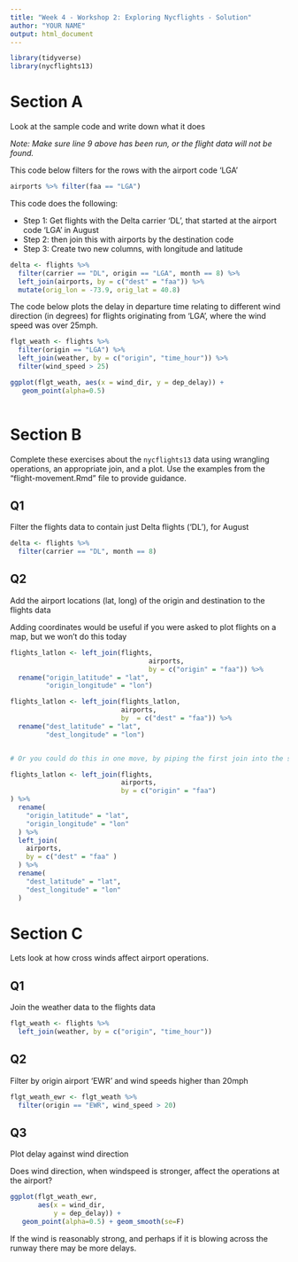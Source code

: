 ```yaml
---
title: "Week 4 - Workshop 2: Exploring Nycflights - Solution"
author: "YOUR NAME"
output: html_document
---
```


```r
library(tidyverse)
library(nycflights13)
```

# Section A

Look at the sample code and write down what it does

*Note: Make sure line 9 above has been run, or the flight data will not be found.* 

This code below filters for the rows with the airport code 'LGA'

```r
airports %>% filter(faa == "LGA")
```

This code does the following: 

- Step 1: Get flights with the Delta carrier 'DL', that started at the airport code 'LGA' in August
- Step 2: then join this with airports by the destination code
- Step 3: Create two new columns, with longitude and latitude

```r
delta <- flights %>%
  filter(carrier == "DL", origin == "LGA", month == 8) %>%
  left_join(airports, by = c("dest" = "faa")) %>%
  mutate(orig_lon = -73.9, orig_lat = 40.8)
```
The code below plots the delay in departure time relating to different wind direction (in degrees) for flights originating from 'LGA', where the wind speed was over 25mph. 

```r
flgt_weath <- flights %>%
  filter(origin == "LGA") %>%
  left_join(weather, by = c("origin", "time_hour")) %>%
  filter(wind_speed > 25)

ggplot(flgt_weath, aes(x = wind_dir, y = dep_delay)) +
   geom_point(alpha=0.5) 
  
```

# Section B

Complete these exercises about the `nycflights13` data using wrangling operations, an appropriate join, and a plot. Use the examples from the "flight-movement.Rmd" file to provide guidance.

## Q1

Filter the flights data to contain just Delta flights ('DL'), for August

```r
delta <- flights %>%
  filter(carrier == "DL", month == 8)
```

## Q2

Add the airport locations (lat, long) of the origin and destination to the flights data 

Adding coordinates would be useful if you were asked to plot flights on a map, but we won't do this today

```r

flights_latlon <- left_join(flights,
                                   airports,
                                   by = c("origin" = "faa")) %>%
  rename("origin_latitude" = "lat",
         "origin_longitude" = "lon") 

flights_latlon <- left_join(flights_latlon,
                            airports,
                            by  = c("dest" = "faa")) %>%
  rename("dest_latitude" = "lat",
         "dest_longitude" = "lon")


# Or you could do this in one move, by piping the first join into the second:

flights_latlon <- left_join(flights,
                            airports,
                            by = c("origin" = "faa")
) %>%
  rename(
    "origin_latitude" = "lat",
    "origin_longitude" = "lon"
  ) %>%
  left_join(
    airports,
    by = c("dest" = "faa" )
  ) %>%
  rename(
    "dest_latitude" = "lat",
    "dest_longitude" = "lon"
  )


```

# Section C

Lets look at how cross winds affect airport operations. 

## Q1

Join the weather data to the flights data

```r

flgt_weath <- flights %>%
  left_join(weather, by = c("origin", "time_hour")) 

```


## Q2

Filter by origin airport 'EWR' and wind speeds higher than 20mph

```r
flgt_weath_ewr <- flgt_weath %>%
  filter(origin == "EWR", wind_speed > 20) 

```

## Q3

Plot delay against wind direction

Does wind direction, when windspeed is stronger, affect the operations at the airport? 


```r
ggplot(flgt_weath_ewr, 
       aes(x = wind_dir, 
           y = dep_delay)) +
   geom_point(alpha=0.5) + geom_smooth(se=F)

```

If the wind is reasonably strong, and perhaps if it is blowing across the runway there may be more delays.
